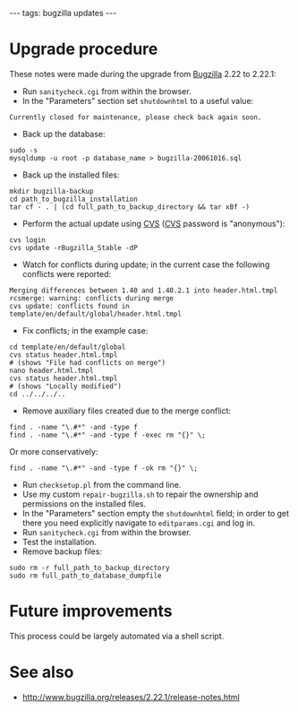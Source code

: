 ---
tags: bugzilla updates
---
= Upgrade procedure =

These notes were made during the upgrade from [[Bugzilla]] 2.22 to 2.22.1:

* Run <tt>sanitycheck.cgi</tt> from within the browser.
* In the "Parameters" section set <tt>shutdownhtml</tt> to a useful value:

<pre>Currently closed for maintenance, please check back again soon.</pre>

* Back up the database:

<pre>sudo -s
mysqldump -u root -p database_name > bugzilla-20061016.sql</pre>

* Back up the installed files:

<pre>mkdir bugzilla-backup
cd path_to_bugzilla_installation
tar cf - . | (cd full_path_to_backup_directory && tar xBf -)</pre>

* Perform the actual update using [[CVS]] ([[CVS]] password is "anonymous"):

<pre>cvs login
cvs update -rBugzilla_Stable -dP</pre>

* Watch for conflicts during update; in the current case the following conflicts were reported:

<pre>Merging differences between 1.40 and 1.40.2.1 into header.html.tmpl
rcsmerge: warning: conflicts during merge
cvs update: conflicts found in template/en/default/global/header.html.tmpl</pre>

* Fix conflicts; in the example case:

<pre>cd template/en/default/global
cvs status header.html.tmpl
# (shows "File had conflicts on merge")
nano header.html.tmpl
cvs status header.html.tmpl
# (shows "Locally modified")
cd ../../../..</pre>

* Remove auxiliary files created due to the merge conflict:

<pre>find . -name "\.#*" -and -type f
find . -name "\.#*" -and -type f -exec rm "{}" \;</pre>

Or more conservatively:

<pre>find . -name "\.#*" -and -type f -ok rm "{}" \;</pre>

* Run <tt>checksetup.pl</tt> from the command line.
* Use my custom <tt>repair-bugzilla.sh</tt> to repair the ownership and permissions on the installed files.
* In the "Parameters" section empty the <tt>shutdownhtml</tt> field; in order to get there you need explicitly navigate to <tt>editparams.cgi</tt> and log in.
* Run <tt>sanitycheck.cgi</tt> from within the browser.
* Test the installation.
* Remove backup files:

<pre>sudo rm -r full_path_to_backup_directory
sudo rm full_path_to_database_dumpfile</pre>

= Future improvements =

This process could be largely automated via a shell script.

= See also =

* http://www.bugzilla.org/releases/2.22.1/release-notes.html
